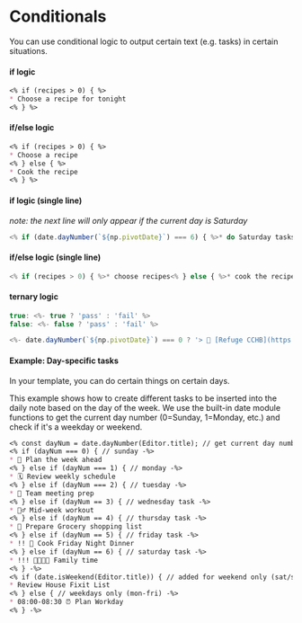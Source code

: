 
# Conditionals

You can use conditional logic to output certain text (e.g. tasks) in certain situations.

#### if logic

```markdown
<% if (recipes > 0) { %>
* Choose a recipe for tonight
<% } %>
```

#### if/else logic

```markdown
<% if (recipes > 0) { %>
* Choose a recipe
<% } else { %>
* Cook the recipe
<% } %>
```

#### if logic (single line)

_note: the next line will only appear if the current day is Saturday_

```javascript
<% if (date.dayNumber(`${np.pivotDate}`) === 6) { %>* do Saturday tasks<% } %>
```

#### if/else logic (single line)

```javascript
<% if (recipes > 0) { %>* choose recipes<% } else { %>* cook the recipe<% } %>
```

#### ternary logic

```javascript
true: <%- true ? 'pass' : 'fail' %>
false: <%- false ? 'pass' : 'fail' %>

<%- date.dayNumber(`${np.pivotDate}`) === 0 ? '> 📖 [Refuge CCHB](https://refugehb.online.church/)' : '' %>
```

#### Example: Day-specific tasks

In your template, you can do certain things on certain days.

This example shows how to create different tasks to be inserted into the daily note based on the day of the week. We use the built-in date module functions to get the current day number (0=Sunday, 1=Monday, etc.) and check if it's a weekday or weekend.

~~~markdown
<% const dayNum = date.dayNumber(Editor.title); // get current day number (0=Sunday through 6=Saturday) -%>
<% if (dayNum === 0) { // sunday -%>
* 📖 Plan the week ahead
<% } else if (dayNum === 1) { // monday -%>
* 🗓️ Review weekly schedule
<% } else if (dayNum === 2) { // tuesday -%>
* 💼 Team meeting prep
<% } else if (dayNum == 3) { // wednesday task -%>
* 🏃‍♂️ Mid-week workout
<% } else if (dayNum == 4) { // thursday task -%>
* 🛒 Prepare Grocery shopping list
<% } else if (dayNum == 5) { // friday task -%>
* !! 🍝 Cook Friday Night Dinner
<% } else if (dayNum == 6) { // saturday task -%>
* !!! 👨‍👩‍👧‍👦 Family time
<% } -%>
<% if (date.isWeekend(Editor.title)) { // added for weekend only (sat/sun) -%>
* Review House Fixit List
<% } else { // weekdays only (mon-fri) -%>
* 08:00-08:30 ⏰ Plan Workday
<% } -%>
~~~

